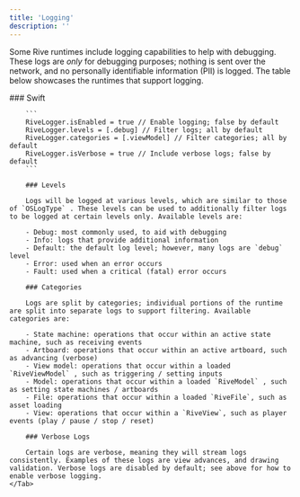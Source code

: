 ```yaml
---
title: 'Logging'
description: ''
---
```


Some Rive runtimes include logging capabilities to help with debugging. These logs are *only* for debugging purposes; nothing is sent over the network, and no personally identifiable information (PII) is logged. The table below showcases the runtimes that support logging.

<Tabs>
    <Tab title="Apple">
        ### Swift

        ```
        RiveLogger.isEnabled = true // Enable logging; false by default
        RiveLogger.levels = [.debug] // Filter logs; all by default
        RiveLogger.categories = [.viewModel] // Filter categories; all by default
        RiveLogger.isVerbose = true // Include verbose logs; false by default
        ```

        ### Levels 

        Logs will be logged at various levels, which are similar to those of `OSLogType` . These levels can be used to additionally filter logs to be logged at certain levels only. Available levels are:

        - Debug: most commonly used, to aid with debugging
        - Info: logs that provide additional information
        - Default: the default log level; however, many logs are `debug` level
        - Error: used when an error occurs
        - Fault: used when a critical (fatal) error occurs

        ### Categories 

        Logs are split by categories; individual portions of the runtime are split into separate logs to support filtering. Available categories are:

        - State machine: operations that occur within an active state machine, such as receiving events
        - Artboard: operations that occur within an active artboard, such as advancing (verbose)
        - View model: operations that occur within a loaded `RiveViewModel` , such as triggering / setting inputs
        - Model: operations that occur within a loaded `RiveModel` , such as setting state machines / artboards
        - File: operations that occur within a loaded `RiveFile`, such as asset loading
        - View: operations that occur within a `RiveView`, such as player events (play / pause / stop / reset)

        ### Verbose Logs 

        Certain logs are verbose, meaning they will stream logs consistently. Examples of these logs are view advances, and drawing validation. Verbose logs are disabled by default; see above for how to enable verbose logging.
    </Tab>
</Tabs>
